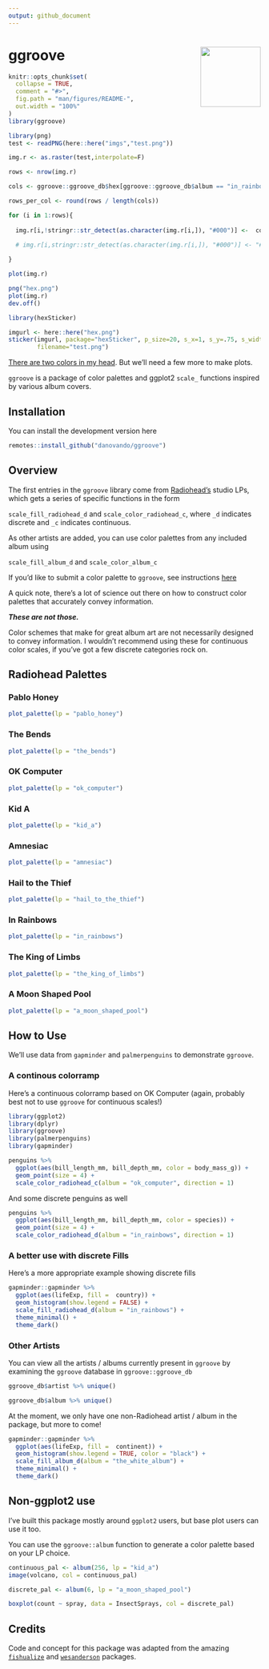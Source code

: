 ```yaml
---
output: github_document
---
```


# ggroove <img src="logo.png" align="right" width="120" />


<!-- README.md is generated from README.Rmd. Please edit that file -->

```r
knitr::opts_chunk$set(
  collapse = TRUE,
  comment = "#>",
  fig.path = "man/figures/README-",
  out.width = "100%"
)
library(ggroove)
```


```r
library(png)
test <- readPNG(here::here("imgs","test.png"))

img.r <- as.raster(test,interpolate=F)

rows <- nrow(img.r)

cols <- ggroove::ggroove_db$hex[ggroove::ggroove_db$album == "in_rainbows"]

rows_per_col <- round(rows / length(cols))

for (i in 1:rows){
  
  img.r[i,!stringr::str_detect(as.character(img.r[i,]), "#000")] <-  cols[ceiling(i / rows_per_col)]
  
  # img.r[i,stringr::str_detect(as.character(img.r[i,]), "#000")] <- "#FFFDFA"

}

plot(img.r)

png("hex.png")
plot(img.r)
dev.off()

library(hexSticker)

imgurl <- here::here("hex.png")
sticker(imgurl, package="hexSticker", p_size=20, s_x=1, s_y=.75, s_width=.6,
        filename="test.png")

```

[There are two colors in my head](https://youtu.be/NUnXxh5U25Y?t=132). But we'll need a few more to make plots. 

`ggroove` is a package of color palettes and ggplot2 `scale_` functions inspired by various album covers. 

## Installation

You can install the development version here

```r
remotes::install_github("danovando/ggroove")
```


## Overview

The first entries in the `ggroove` library come from [Radiohead's](https://radiohead.com/library/) studio LPs, which gets a series of specific functions in the form

`scale_fill_radiohead_d` and `scale_color_radiohead_c`, where `_d` indicates discrete and `_c` indicates continuous.

As other artists are added, you can use color palettes from any included album using

`scale_fill_album_d` and `scale_color_album_c`

If you'd like to submit a color palette to `ggroove`, see instructions [here](https://danovando.github.io/ggroove/articles/contributing.html)

A quick note, there's a lot of science out there on how to construct color palettes that accurately convey information. 

***These are not those.***

Color schemes that make for great album art are not necessarily designed to convey information. I wouldn't recommend using these for continuous color scales, if you've got a few discrete categories rock on. 



## Radiohead Palettes 
### Pablo Honey
```r
plot_palette(lp = "pablo_honey")

```

### The Bends

```r
plot_palette(lp = "the_bends")

```



### OK Computer
```r

plot_palette(lp = "ok_computer")

```

### Kid A

```r

plot_palette(lp = "kid_a")

```


### Amnesiac

```r
plot_palette(lp = "amnesiac")

```

### Hail to the Thief

```r
plot_palette(lp = "hail_to_the_thief")

```


### In Rainbows

```r
plot_palette(lp = "in_rainbows")

```


### The King of Limbs

```r
plot_palette(lp = "the_king_of_limbs")

```

### A Moon Shaped Pool
```r
plot_palette(lp = "a_moon_shaped_pool")

```

## How to Use

We'll use data from `gapminder` and `palmerpenguins` to demonstrate `ggroove`. 

### A continous colorramp

Here's a continuous colorramp based on OK Computer (again, probably best not to use `ggroove` for continuous scales!)

```r
library(ggplot2)
library(dplyr)
library(ggroove)
library(palmerpenguins)
library(gapminder)

penguins %>% 
  ggplot(aes(bill_length_mm, bill_depth_mm, color = body_mass_g)) + 
  geom_point(size = 4) + 
  scale_color_radiohead_c(album = "ok_computer", direction = 1)

```

And some discrete penguins as well

```r

penguins %>% 
  ggplot(aes(bill_length_mm, bill_depth_mm, color = species)) + 
  geom_point(size = 4) + 
  scale_color_radiohead_d(album = "in_rainbows", direction = 1)
```


### A better use with discrete Fills
Here's a more appropriate example showing discrete fills

```r

gapminder::gapminder %>%
  ggplot(aes(lifeExp, fill =  country)) +
  geom_histogram(show.legend = FALSE) +
  scale_fill_radiohead_d(album = "in_rainbows") +
  theme_minimal() + 
  theme_dark()


```



### Other Artists

You can view all the artists / albums currently present in `ggroove` by examining the `ggroove` database in `ggroove::ggroove_db`

```r
ggroove_db$artist %>% unique()

```


```r
ggroove_db$album %>% unique()

```

At the moment, we only have one non-Radiohead artist / album in the package, but more to come!

```r

gapminder::gapminder %>%
  ggplot(aes(lifeExp, fill =  continent)) +
  geom_histogram(show.legend = TRUE, color = "black") +
  scale_fill_album_d(album = "the_white_album") +
  theme_minimal() + 
  theme_dark()


```

## Non-ggplot2 use

I've built this package mostly around `ggplot2` users, but base plot users can use it too. 


You can use the `ggroove::album` function to generate a color palette based on your LP choice. 

```r
continuous_pal <- album(256, lp = "kid_a")
image(volcano, col = continuous_pal)
```


```r

discrete_pal <- album(6, lp = "a_moon_shaped_pool")

boxplot(count ~ spray, data = InsectSprays, col = discrete_pal)

```


## Credits

Code and concept for this package was adapted from the amazing [`fishualize`](https://nschiett.github.io/fishualize/index.html) and [`wesanderson`](https://github.com/karthik/wesanderson) packages.



